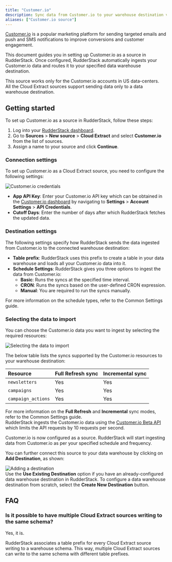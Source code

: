 ```yaml
---
title: "Customer.io"
description: Sync data from Customer.io to your warehouse destination via RudderStack.
aliases: ["Customer.io source"]
---
```


[Customer.io](https://www.customer.io) is a popular marketing platform for sending targeted emails and push and SMS notifications to improve conversions and customer engagement.

This document guides you in setting up Customer.io as a source in RudderStack. Once configured, RudderStack automatically ingests your Customer.io data and routes it to your specified data warehouse destination.

<div class="warningBlock">
This source works only for the Customer.io accounts in <Link to="https://customer.io/docs/data-centers">US data-centers</Link>.
</div>

<div class="warningBlock">
All the Cloud Extract sources support sending data only to a <Link to="/destinations/warehouse-destinations/">data warehouse destination</Link>.
</div>

## Getting started

To set up Customer.io as a source in RudderStack, follow these steps:

1. Log into your [RudderStack dashboard](https://app.rudderstack.com/).
2. Go to **Sources** > **New source** > **Cloud Extract** and select **Customer.io** from the list of sources.
3. Assign a name to your source and click **Continue**.

### Connection settings

To set up Customer.io as a Cloud Extract source, you need to configure the following settings:

<img src="../../assets/cloud-extract-sources/customerio-connection-settings.png" alt="Customer.io credentials" />

- **App API Key**: Enter your Customer.io API key which can be obtained in the [Customer.io dashboard](https://fly.customer.io/login) by navigating to **Settings** > **Account Settings** > **API Credentials**.
- **Cutoff Days**: Enter the number of days after which RudderStack fetches the updated data.

### Destination settings

The following settings specify how RudderStack sends the data ingested from Customer.io to the connected warehouse destination:

- **Table prefix**: RudderStack uses this prefix to create a table in your data warehouse and loads all your Customer.io data into it.
- **Schedule Settings**: RudderStack gives you three options to ingest the data from Customer.io:
    - **Basic**: Runs the syncs at the specified time interval. 
    - **CRON**: Runs the syncs based on the user-defined CRON expression.
    - **Manual**: You are required to run the syncs manually.

<div class="infoBlock">
For more information on the schedule types, refer to the <Link to="/sources/extract/common-settings/">Common Settings</Link> guide.
</div>

### Selecting the data to import

You can choose the Customer.io data you want to ingest by selecting the required resources:

<img src="../../assets/cloud-extract-sources/customerio-resources.png" alt="Selecting the data to import" />

The below table lists the syncs supported by the Customer.io resources to your warehouse destination:

| Resource | Full Refresh sync | Incremental sync | 
| :---| :---- | :---- | 
| `newsletters` |  Yes | Yes | 
| `campaigns` | Yes | Yes |  
| `campaign_actions` | Yes | Yes |  

<div class="infoBlock">
For more information on the <strong>Full Refresh</strong> and <strong>Incremental</strong> sync modes, refer to the <Link to="/sources/extract/common-settings/#sync-modes">Common Settings</Link> guide.
</div>

<div class="warningBlock">
RudderStack ingests the Customer.io data using the <a href="https://customer.io/docs/api/#tag/appOverview">Customer.io Beta API</a> which limits the API requests by 10 requests per second.
</div>

Customer.io is now configured as a source. RudderStack will start ingesting data from Customer.io as per your specified schedule and frequency.

You can further connect this source to your data warehouse by clicking on **Add Destination**, as shown:

<img src="../../assets/cloud-extract-sources/add-destination.png" alt="Adding a destination" />

<div class="successBlock">
Use the <strong>Use Existing Destination</strong> option if you have an already-configured data warehouse destination in RudderStack. To configure a data warehouse destination from scratch, select the <strong>Create New Destination</strong> button.
</div>

## FAQ

### Is it possible to have multiple Cloud Extract sources writing to the same schema?

Yes, it is.

RudderStack associates a table prefix for every Cloud Extract source writing to a warehouse schema. This way, multiple Cloud Extract sources can write to the same schema with different table prefixes.
